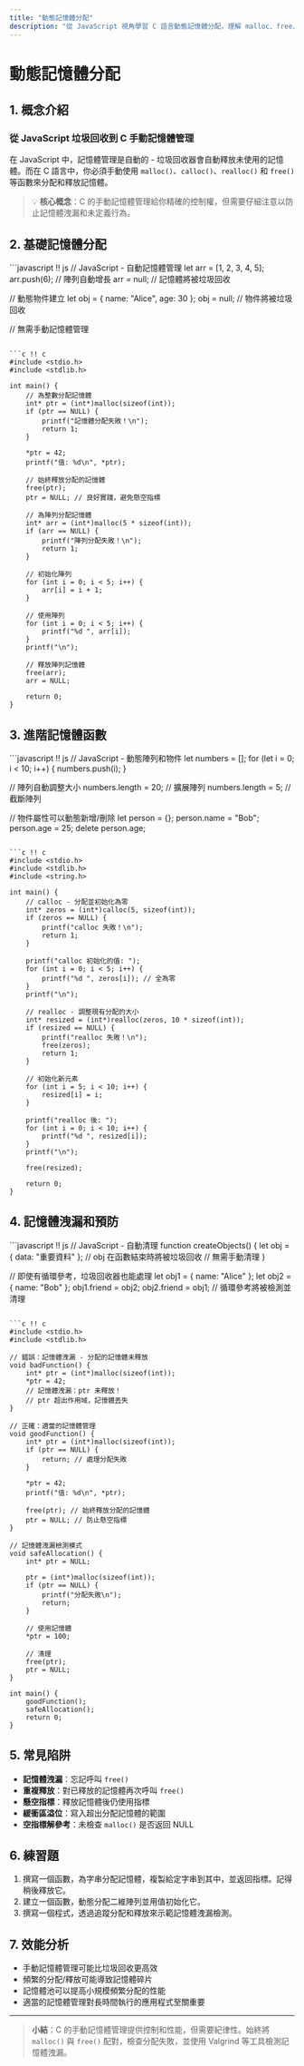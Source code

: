 ```yaml
---
title: "動態記憶體分配"
description: "從 JavaScript 視角學習 C 語言動態記憶體分配，理解 malloc、free、記憶體洩漏，並對比 JavaScript 垃圾回收機制。"
---
```


# 動態記憶體分配

## 1. 概念介紹

### 從 JavaScript 垃圾回收到 C 手動記憶體管理

在 JavaScript 中，記憶體管理是自動的 - 垃圾回收器會自動釋放未使用的記憶體。而在 C 語言中，你必須手動使用 `malloc()`、`calloc()`、`realloc()` 和 `free()` 等函數來分配和釋放記憶體。

> 💡 **核心概念**：C 的手動記憶體管理給你精確的控制權，但需要仔細注意以防止記憶體洩漏和未定義行為。

## 2. 基礎記憶體分配

<UniversalEditor title="基礎記憶體分配" compare={true}>
```javascript !! js
// JavaScript - 自動記憶體管理
let arr = [1, 2, 3, 4, 5];
arr.push(6); // 陣列自動增長
arr = null; // 記憶體將被垃圾回收

// 動態物件建立
let obj = { name: "Alice", age: 30 };
obj = null; // 物件將被垃圾回收

// 無需手動記憶體管理
```

```c !! c
#include <stdio.h>
#include <stdlib.h>

int main() {
    // 為整數分配記憶體
    int* ptr = (int*)malloc(sizeof(int));
    if (ptr == NULL) {
        printf("記憶體分配失敗！\n");
        return 1;
    }
    
    *ptr = 42;
    printf("值: %d\n", *ptr);
    
    // 始終釋放分配的記憶體
    free(ptr);
    ptr = NULL; // 良好實踐，避免懸空指標
    
    // 為陣列分配記憶體
    int* arr = (int*)malloc(5 * sizeof(int));
    if (arr == NULL) {
        printf("陣列分配失敗！\n");
        return 1;
    }
    
    // 初始化陣列
    for (int i = 0; i < 5; i++) {
        arr[i] = i + 1;
    }
    
    // 使用陣列
    for (int i = 0; i < 5; i++) {
        printf("%d ", arr[i]);
    }
    printf("\n");
    
    // 釋放陣列記憶體
    free(arr);
    arr = NULL;
    
    return 0;
}
```
</UniversalEditor>

## 3. 進階記憶體函數

<UniversalEditor title="進階記憶體函數" compare={true}>
```javascript !! js
// JavaScript - 動態陣列和物件
let numbers = [];
for (let i = 0; i < 10; i++) {
    numbers.push(i);
}

// 陣列自動調整大小
numbers.length = 20; // 擴展陣列
numbers.length = 5;  // 截斷陣列

// 物件屬性可以動態新增/刪除
let person = {};
person.name = "Bob";
person.age = 25;
delete person.age;
```

```c !! c
#include <stdio.h>
#include <stdlib.h>
#include <string.h>

int main() {
    // calloc - 分配並初始化為零
    int* zeros = (int*)calloc(5, sizeof(int));
    if (zeros == NULL) {
        printf("calloc 失敗！\n");
        return 1;
    }
    
    printf("calloc 初始化的值: ");
    for (int i = 0; i < 5; i++) {
        printf("%d ", zeros[i]); // 全為零
    }
    printf("\n");
    
    // realloc - 調整現有分配的大小
    int* resized = (int*)realloc(zeros, 10 * sizeof(int));
    if (resized == NULL) {
        printf("realloc 失敗！\n");
        free(zeros);
        return 1;
    }
    
    // 初始化新元素
    for (int i = 5; i < 10; i++) {
        resized[i] = i;
    }
    
    printf("realloc 後: ");
    for (int i = 0; i < 10; i++) {
        printf("%d ", resized[i]);
    }
    printf("\n");
    
    free(resized);
    
    return 0;
}
```
</UniversalEditor>

## 4. 記憶體洩漏和預防

<UniversalEditor title="記憶體洩漏預防" compare={true}>
```javascript !! js
// JavaScript - 自動清理
function createObjects() {
    let obj = { data: "重要資料" };
    // obj 在函數結束時將被垃圾回收
    // 無需手動清理
}

// 即使有循環參考，垃圾回收器也能處理
let obj1 = { name: "Alice" };
let obj2 = { name: "Bob" };
obj1.friend = obj2;
obj2.friend = obj1;
// 循環參考將被檢測並清理
```

```c !! c
#include <stdio.h>
#include <stdlib.h>

// 錯誤：記憶體洩漏 - 分配的記憶體未釋放
void badFunction() {
    int* ptr = (int*)malloc(sizeof(int));
    *ptr = 42;
    // 記憶體洩漏：ptr 未釋放！
    // ptr 超出作用域，記憶體丟失
}

// 正確：適當的記憶體管理
void goodFunction() {
    int* ptr = (int*)malloc(sizeof(int));
    if (ptr == NULL) {
        return; // 處理分配失敗
    }
    
    *ptr = 42;
    printf("值: %d\n", *ptr);
    
    free(ptr); // 始終釋放分配的記憶體
    ptr = NULL; // 防止懸空指標
}

// 記憶體洩漏檢測模式
void safeAllocation() {
    int* ptr = NULL;
    
    ptr = (int*)malloc(sizeof(int));
    if (ptr == NULL) {
        printf("分配失敗\n");
        return;
    }
    
    // 使用記憶體
    *ptr = 100;
    
    // 清理
    free(ptr);
    ptr = NULL;
}

int main() {
    goodFunction();
    safeAllocation();
    return 0;
}
```
</UniversalEditor>

## 5. 常見陷阱
- **記憶體洩漏**：忘記呼叫 `free()`
- **重複釋放**：對已釋放的記憶體再次呼叫 `free()`
- **懸空指標**：釋放記憶體後仍使用指標
- **緩衝區溢位**：寫入超出分配記憶體的範圍
- **空指標解參考**：未檢查 `malloc()` 是否返回 NULL

## 6. 練習題
1. 撰寫一個函數，為字串分配記憶體，複製給定字串到其中，並返回指標。記得稍後釋放它。
2. 建立一個函數，動態分配二維陣列並用值初始化它。
3. 撰寫一個程式，透過追蹤分配和釋放來示範記憶體洩漏檢測。

## 7. 效能分析
- 手動記憶體管理可能比垃圾回收更高效
- 頻繁的分配/釋放可能導致記憶體碎片
- 記憶體池可以提高小規模頻繁分配的性能
- 適當的記憶體管理對長時間執行的應用程式至關重要

---

> **小結**：C 的手動記憶體管理提供控制和性能，但需要紀律性。始終將 `malloc()` 與 `free()` 配對，檢查分配失敗，並使用 Valgrind 等工具檢測記憶體洩漏。 